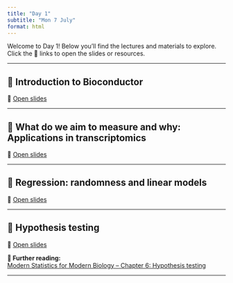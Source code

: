 ---
title: "Day 1"
subtitle: "Mon 7 July"
format: html
---

::: {.callout-note}
Welcome to Day 1! Below you'll find the lectures and materials to explore. Click the 🔗 links to open the slides or resources.
:::

---

## 📘 Introduction to Bioconductor {#intro}

🔗 [Open slides](https://drive.google.com/file/d/1uFPuOCo-3ZqaTmSXpasWLPtL5YhYNxEw/view?usp=drive_link)

---

## 📘 What do we aim to measure and why: Applications in transcriptomics {#transcriptomics}

🔗 [Open slides](https://bit.ly/csama-rna-seq-intro)

---

## 📘 Regression: randomness and linear models {#Regression}

🔗 [Open slides](https://bioconductor.github.io/CSAMA-labs/regression/randomness_and_linear.html)

---

## 📘 Hypothesis testing {#HT}

🔗 [Open slides](https://docs.google.com/presentation/d/13S3A2gWKo0noX0nFIIJIfqKGsUBgTMnGLzLH9D8_c4g/edit?usp=sharing)

**📖 Further reading:**  
[Modern Statistics for Modern Biology – Chapter 6: Hypothesis testing](https://www.huber.embl.de/msmb/06-chap.html)

---
